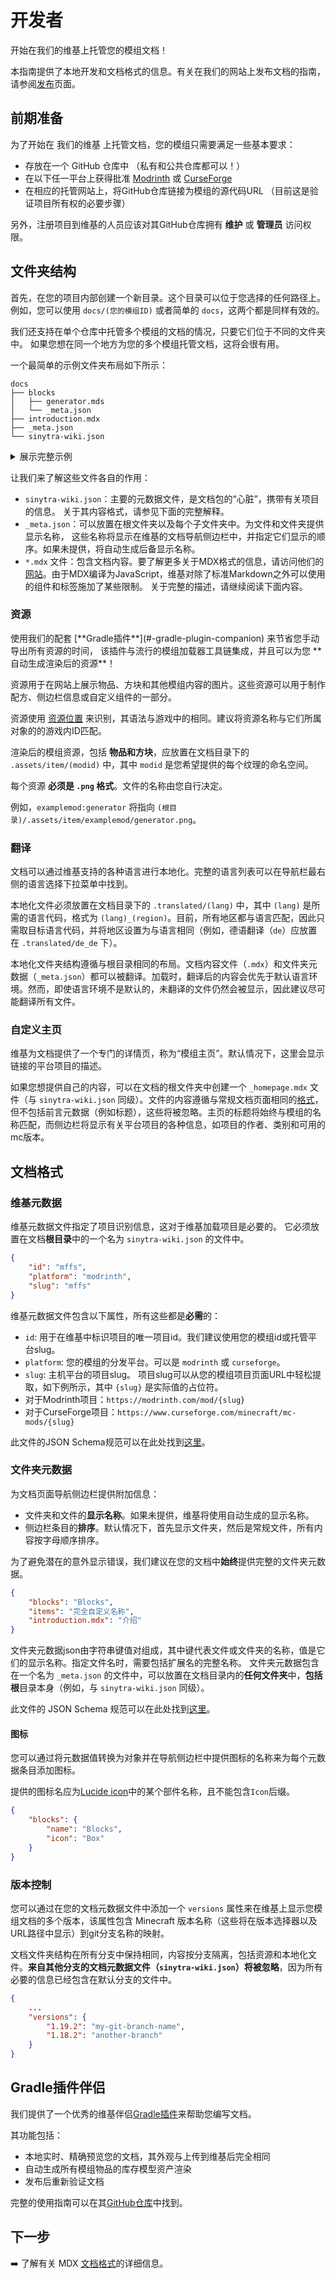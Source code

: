 
# 开发者

开始在我们的维基上托管您的模组文档！

本指南提供了本地开发和文档格式的信息。有关在我们的网站上发布文档的指南，请参阅[发布](./publishing)页面。

## 前期准备

为了开始在 我们的维基 上托管文档，您的模组只需要满足一些基本要求：

- 存放在一个 <GitHubIcon className="inline-block mb-1 mx-1" width={16} height={16} /> GitHub 仓库中
（私有和公共仓库都可以！）
- 在以下任一平台上获得批准
<ModrinthIcon className="inline-block mb-1 mx-1 text-[var(--modrinth-brand)]" width={16} height={16} /> [Modrinth](https://modrinth.com/) 或
  <CurseForgeIcon className="inline-block mb-0.5 mx-1 text-[var(--curseforge-brand)]" width={16} height={16} /> [CurseForge](https://www.curseforge.com/)
- 在相应的托管网站上，将GitHub仓库链接为模组的源代码URL
（目前这是验证项目所有权的必要步骤）

另外，注册项目到维基的人员应该对其GitHub仓库拥有 **维护** 或 **管理员** 访问权限。

## 文件夹结构

首先，在您的项目内部创建一个新目录。这个目录可以位于您选择的任何路径上。
例如，您可以使用 `docs/(您的模组ID)` 或者简单的 `docs`，这两个都是同样有效的。

<Callout>
    我们还支持在单个仓库中托管多个模组的文档的情况，只要它们位于不同的文件夹中。
    如果您想在同一个地方为您的多个模组托管文档，这将会很有用。
</Callout>

一个最简单的示例文件夹布局如下所示：

```
docs
├── blocks
│   ├── generator.mds
│   └── _meta.json
├── introduction.mdx
├── _meta.json
└── sinytra-wiki.json
```

<details>
    <summary>展示完整示例</summary>
    
    这里是包含资源和翻译的完整示例。
    
    ```
    docs
    ├── .assets
    │   └── item
    │       └── examplemod
    │           └── generator.png
    ├── .translated
    │   └── de_de
    │       └── blocks
    │           ├── generator.mdx
    │           └── _meta.json
    ├── blocks
    │   ├── generator.mds
    │   └── _meta.json
    ├── introduction.mdx
    ├── _meta.json
    └── sinytra-wiki.json
    ```
</details>

让我们来了解这些文件各自的作用：
- `sinytra-wiki.json`：主要的元数据文件，是文档包的“心脏”，携带有关项目的信息。
关于其内容格式，请参见下面的完整解释。
- `_meta.json`：可以放置在根文件夹以及每个子文件夹中。为文件和文件夹提供显示名称，
这些名称将显示在维基的文档导航侧边栏中，并指定它们显示的顺序。如果未提供，将自动生成后备显示名称。
- `*.mdx` 文件：包含文档内容。要了解更多关于MDX格式的信息，请访问他们的
[网站](https://mdxjs.com/)。由于MDX编译为JavaScript，维基对除了标准Markdown之外可以使用的组件和标签施加了某些限制。
关于完整的描述，请继续阅读下面内容。


### 资源

<Callout>
    使用我们的配套 [**Gradle插件**](#-gradle-plugin-companion) 来节省您手动导出所有资源的时间，
    该插件与流行的模组加载器工具链集成，并且可以为您 **自动生成渲染后的资源**！
</Callout>

资源用于在网站上展示物品、方块和其他模组内容的图片。这些资源可以用于制作配方、侧边栏信息或自定义组件的一部分。

资源使用 [资源位置](https://minecraft.wiki/w/Resource_location) 来识别，其语法与游戏中的相同。建议将资源名称与它们所属对象的的游戏内ID匹配。

渲染后的模组资源，包括 **物品和方块**，应放置在文档目录下的 `.assets/item/(modid)` 中，其中 `modid` 是您希望提供的每个纹理的命名空间。

每个资源 **必须是 `.png` 格式**。文件的名称由您自行决定。

例如，`examplemod:generator` 将指向 `(根目录)/.assets/item/examplemod/generator.png`。

### 翻译

文档可以通过维基支持的各种语言进行本地化。完整的语言列表可以在导航栏最右侧的语言选择下拉菜单中找到。

本地化文件必须放置在文档目录下的 `.translated/(lang)` 中，其中 `(lang)` 是所需的语言代码，格式为 `(lang)_(region)`。目前，所有地区都与语言匹配，因此只需取目标语言代码，并将地区设置为与语言相同（例如，德语翻译（`de`）应放置在 `.translated/de_de` 下）。

本地化文件夹结构遵循与根目录相同的布局。文档内容文件（`.mdx`）和文件夹元数据（`_meta.json`）都可以被翻译。加载时，翻译后的内容会优先于默认语言环境。然而，即使语言环境不是默认的，未翻译的文件仍然会被显示，因此建议尽可能翻译所有文件。


### 自定义主页

维基为文档提供了一个专门的详情页，称为“模组主页”。默认情况下，这里会显示链接的平台项目的描述。

如果您想提供自己的内容，可以在文档的根文件夹中创建一个 `_homepage.mdx` 文件（与 `sinytra-wiki.json` 同级）。文件的内容遵循与常规文档页面相同的[格式](./format)，但不包括前言元数据（例如标题），这些将被忽略。主页的标题将始终与模组的名称匹配，而侧边栏将显示有关平台项目的各种信息，如项目的作者、类别和可用的mc版本。


## 文档格式

### 维基元数据

维基元数据文件指定了项目识别信息，这对于维基加载项目是必要的。
它必须放置在文档**根目录**中的一个名为 `sinytra-wiki.json` 的文件中。
```json title="sinytra-wiki.json"
{
    "id": "mffs",
    "platform": "modrinth",
    "slug": "mffs"
}
```
维基元数据文件包含以下属性，所有这些都是**必需**的：
- `id`: 用于在维基中标识项目的唯一项目id。我们建议使用您的模组id或托管平台slug。
- `platform`: 您的模组的分发平台。可以是 `modrinth` 或 `curseforge`。
- `slug`: 主机平台的项目slug。
项目slug可以从您的模组项目页面URL中轻松提取，如下例所示，其中 `{slug}` 是实际值的占位符。
- 对于Modrinth项目：`https://modrinth.com/mod/{slug}`
- 对于CurseForge项目：`https://www.curseforge.com/minecraft/mc-mods/{slug}`

此文件的JSON Schema规范可以在此处找到[这里](/sinytra-wiki.schema.json)。

### 文件夹元数据

为文档页面导航侧边栏提供附加信息：
- 文件夹和文件的**显示名称**。如果未提供，维基将使用自动生成的显示名称。
- 侧边栏条目的**排序**。默认情况下，首先显示文件夹，然后是常规文件，所有内容按字母顺序排序。

为了避免潜在的意外显示错误，我们建议在您的文档中**始终**提供完整的文件夹元数据。

```json title="_meta.json"
{
    "blocks": "Blocks",
    "items": "完全自定义名称",
    "introduction.mdx": "介绍"
}
```

文件夹元数据json由字符串键值对组成，其中键代表文件或文件夹的名称，值是它们的显示名称。指定文件名时，需要包括扩展名的完整名称。
文件夹元数据包含在一个名为 `_meta.json` 的文件中，可以放置在文档目录内的**任何文件夹**中，**包括根**目录本身（例如，与 `sinytra-wiki.json` 同级）。

此文件的 JSON Schema 规范可以在此处找到[这里](/_meta.schema.json)。

#### 图标

您可以通过将元数据值转换为对象并在导航侧边栏中提供图标的名称来为每个元数据条目添加图标。

提供的图标名应为[Lucide icon](https://lucide.dev/icons/)中的某个部件名称，且不能包含`Icon`后缀。

```json title="_meta.json"
{
    "blocks": {
        "name": "Blocks",
        "icon": "Box"
    }
}
```

### 版本控制

您可以通过在您的文档元数据文件中添加一个 `versions` 属性来在维基上显示您模组文档的多个版本，该属性包含 Minecraft 版本名称（这些将在版本选择器以及URL路径中显示）到git分支名称的映射。

文档文件夹结构在所有分支中保持相同，内容按分支隔离，包括资源和本地化文件。**来自其他分支的文档元数据文件（`sinytra-wiki.json`）将被忽略**，因为所有必要的信息已经包含在默认分支的文件中。

```json title="sinytra-wiki.json"
{
    ...
    "versions": {
        "1.19.2": "my-git-branch-name",
        "1.18.2": "another-branch"
    }
}
```

## <GradleIcon width={32} height={32} className="inline-block mr-1" /> Gradle插件伴侣

我们提供了一个优秀的维基伴侣[Gradle插件](https://github.com/Sinytra/WikiToolkit)来帮助您编写文档。

其功能包括：
- 本地实时、精确预览您的文档，其外观与上传到维基后完全相同
- 自动生成所有模组物品的库存模型资产渲染
- 发布后重新验证文档

完整的使用指南可以在其[GitHub仓库](https://github.com/Sinytra/WikiToolkit)中找到。

## 下一步

➡️ 了解有关 MDX [文档格式](./format)的详细信息。
